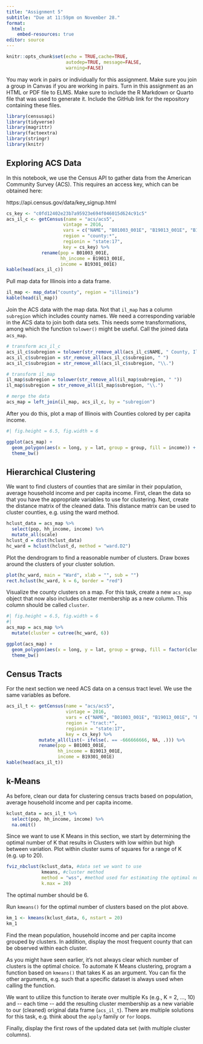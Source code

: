 ```yaml
---
title: "Assignment 5"
subtitle: "Due at 11:59pm on November 28."
format: 
  html:
    embed-resources: true
editor: source
---
```


```r
knitr::opts_chunk$set(echo = TRUE,cache=TRUE, 
                      autodep=TRUE, message=FALSE, 
                      warning=FALSE)
```

You may work in pairs or individually for this assignment. Make sure you join a group in Canvas if you are working in pairs. Turn in this assignment as an HTML or PDF file to ELMS. Make sure to include the R Markdown or Quarto file that was used to generate it. Include the GitHub link for the repository containing these files.

```r
library(censusapi)
library(tidyverse)
library(magrittr)
library(factoextra)
library(stringr)
library(knitr)
```

## Exploring ACS Data

In this notebook, we use the Census API to gather data from the American Community Survey (ACS). This requires an access key, which can be obtained here:

https://api.census.gov/data/key_signup.html

```r
cs_key <- "c0fd12402e23b7a95923e694f046015d624c91c5"
acs_il_c <- getCensus(name = "acs/acs5",
                     vintage = 2016,
                     vars = c("NAME", "B01003_001E", "B19013_001E", "B19301_001E"),
                     region = "county:*",
                     regionin = "state:17",
                     key = cs_key) %>%
             rename(pop = B01003_001E, 
                    hh_income = B19013_001E, 
                    income = B19301_001E)
kable(head(acs_il_c))
```

Pull map data for Illinois into a data frame.

```r
il_map <- map_data("county", region = "illinois")
kable(head(il_map))
```

Join the ACS data with the map data. Not that `il_map` has a column `subregion` which includes county names. We need a corresponding variable in the ACS data to join both data sets. This needs some transformations, among which the function `tolower()` might be useful. Call the joined data `acs_map`.

```r
# transform acs_il_c
acs_il_c$subregion = tolower(str_remove_all(acs_il_c$NAME, " County, Illinois"))
acs_il_c$subregion = str_remove_all(acs_il_c$subregion, " ")
acs_il_c$subregion = str_remove_all(acs_il_c$subregion, "\\.")

# transform il_map
il_map$subregion = tolower(str_remove_all(il_map$subregion, " "))
il_map$subregion = str_remove_all(il_map$subregion, "\\.")

# merge the data
acs_map = left_join(il_map, acs_il_c, by = "subregion")
```


After you do this, plot a map of Illinois with Counties colored by per capita income.

```r
#| fig.height = 6.5, fig.width = 6

ggplot(acs_map) + 
  geom_polygon(aes(x = long, y = lat, group = group, fill = income)) + 
  theme_bw()
```

## Hierarchical Clustering

We want to find clusters of counties that are similar in their population, average household income and per capita income. First, clean the data so that you have the appropriate variables to use for clustering. Next, create the distance matrix of the cleaned data. This distance matrix can be used to cluster counties, e.g. using the ward method.

```r
hclust_data = acs_map %>% 
  select(pop, hh_income, income) %>% 
  mutate_all(scale)
hclust_d = dist(hclust_data)
hc_ward = hclust(hclust_d, method = "ward.D2")
```

Plot the dendrogram to find a reasonable number of clusters. Draw boxes around the clusters of your cluster solution.

```r
plot(hc_ward, main = "Ward", xlab = "", sub = "")
rect.hclust(hc_ward, k = 6, border = "red")
```

Visualize the county clusters on a map. For this task, create a new `acs_map` object that now also includes cluster membership as a new column. This column should be called `cluster`.

```r
#| fig.height = 6.5, fig.width = 6
#| 
acs_map = acs_map %>% 
  mutate(cluster = cutree(hc_ward, 6))

ggplot(acs_map) + 
  geom_polygon(aes(x = long, y = lat, group = group, fill = factor(cluster))) +
  theme_bw()
```


## Census Tracts

For the next section we need ACS data on a census tract level. We use the same variables as before.

```r
acs_il_t <- getCensus(name = "acs/acs5",
                      vintage = 2016,
                      vars = c("NAME", "B01003_001E", "B19013_001E", "B19301_001E"),
                      region = "tract:*",
                      regionin = "state:17",
                      key = cs_key) %>%
            mutate_all(list(~ ifelse(. == -666666666, NA, .))) %>%
            rename(pop = B01003_001E,
                   hh_income = B19013_001E,
                   income = B19301_001E)
kable(head(acs_il_t))
```

## k-Means

As before, clean our data for clustering census tracts based on population, average household income and per capita income.

```r
kclust_data = acs_il_t %>% 
  select(pop, hh_income, income) %>% 
  na.omit()
```

Since we want to use K Means in this section, we start by determining the optimal number of K that results in Clusters with low within but high between variation. Plot within cluster sums of squares for a range of K (e.g. up to 20).

```r
fviz_nbclust(kclust_data, #data set we want to use
             kmeans, #cluster method
             method = "wss", #method used for estimating the optimal number of clusters
             k.max = 20)
```
The optimal number should be 6.

Run `kmeans()` for the optimal number of clusters based on the plot above.

```r
km_1 <- kmeans(kclust_data, 6, nstart = 20)
km_1
```

Find the mean population, household income and per capita income grouped by clusters. In addition, display the most frequent county that can be observed within each cluster.

As you might have seen earlier, it's not always clear which number of clusters is the optimal choice. To automate K Means clustering, program a function based on `kmeans()` that takes K as an argument. You can fix the other arguments, e.g. such that a specific dataset is always used when calling the function.

We want to utilize this function to iterate over multiple Ks (e.g., K = 2, ..., 10) and \-- each time \-- add the resulting cluster membership as a new variable to our (cleaned) original data frame (`acs_il_t`). There are multiple solutions for this task, e.g. think about the `apply` family or `for` loops.

Finally, display the first rows of the updated data set (with multiple cluster columns).

